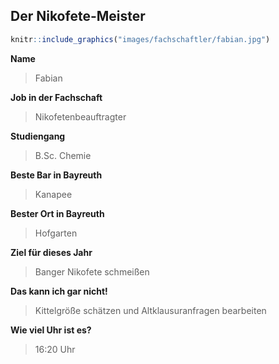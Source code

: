 ## Der Nikofete-Meister {#fachschaftler-fachschaftlerinnen-nikofete}

```r
knitr::include_graphics("images/fachschaftler/fabian.jpg")
```

**Name**

> Fabian

**Job in der Fachschaft**

> Nikofetenbeauftragter

**Studiengang**

> B.Sc. Chemie

**Beste Bar in Bayreuth**

> Kanapee

**Bester Ort in Bayreuth**

> Hofgarten

**Ziel für dieses Jahr**

> Banger Nikofete schmeißen

**Das kann ich gar nicht!**

> Kittelgröße schätzen und Altklausuranfragen bearbeiten

**Wie viel Uhr ist es?**

> 16:20 Uhr